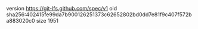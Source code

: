 version https://git-lfs.github.com/spec/v1
oid sha256:402415fe99da7b900126251373c62652802bd0dd7e81f9c407f572ba883020c0
size 1951
